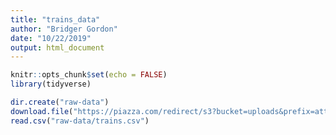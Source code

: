```yaml
---
title: "trains_data"
author: "Bridger Gordon"
date: "10/22/2019"
output: html_document
---
```


```r
knitr::opts_chunk$set(echo = FALSE)
library(tidyverse)
```



```r
dir.create("raw-data")
download.file("https://piazza.com/redirect/s3?bucket=uploads&prefix=attach%2Fjzf5m8vslhy1hd%2Fjkjten94fm93ti%2Fk21uxtzailqc%2Ftrain.csv", destfile = "raw-data/trains.csv")
read.csv("raw-data/trains.csv")

```

